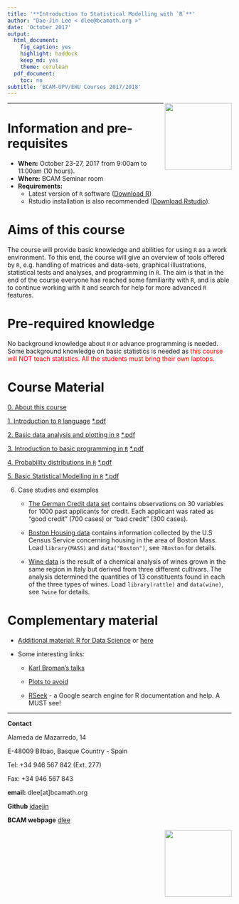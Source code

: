 ```yaml
---
title: '**Introduction to Statistical Modelling with `R`**'
author: "Dae-Jin Lee < dlee@bcamath.org >"
date: 'October 2017'
output:
  html_document:
    fig_caption: yes
    highlight: haddock
    keep_md: yes
    theme: cerulean
  pdf_document:
    toc: no
subtitle: 'BCAM-UPV/EHU Courses 2017/2018'
---
```

<img src="http://www.bcamath.org/public_images/logo_bcam.jpg" style="width: 150px;" align="right">

----------------------------

# Information and pre-requisites

* **When:** October 23-27, 2017 from 9:00am to 11:00am (10 hours). 
* **Where:** BCAM Seminar room
* **Requirements:**
    * Latest version of `R` software (<a href="https://www.r-project.org" target="_blank">Download R</a>)
    * Rstudio installation is also recommended (<a href="https://www.rstudio.com" target="_blank">Download Rstudio</a>).

<!---
```r
install.packages(c("MASS","DAAG","effects","ggplot2","gdata","foreign","Hmisc","xlsx","psych","graphics","gplots","calibrate","corrplot","RgoogleMaps","ggmap"))
```
--->

# Aims of this course

The course will provide basic knowledge and abilities for using `R` as a work environment. To this end, the course will give an overview of tools offered by `R`, e.g. handling of matrices and data-sets, graphical illustrations, statistical tests and analyses, and programming in `R`. The aim is that in the end of the course everyone has reached some familiarity with `R`, and is able to continue working with it and search for help for more advanced `R` features.

# Pre-required knowledge

No background knowledge about `R` or advance programming is needed. Some background knowledge on basic statistics is needed as <span style="color:red">this course will NOT teach statistics.</span>  <span style="color:red">All the students must bring their own laptops.</span>

<!--* **Download all material** [here](http://idaejin.github.io/bcam-courses/neiker-2016/material.zip)
-->


# Course Material

  [0. About this course](http://idaejin.github.io/bcam-courses/R/2017/Ch0.html)
  
  [1. Introduction to `R` language](http://idaejin.github.io/bcam-courses/R/2017/Ch1.html) [*.pdf](http://idaejin.github.io/bcam-courses/R/2017/Ch1.pdf)
  
  [2. Basic data analysis and plotting in `R`](http://idaejin.github.io/bcam-courses/R/2017/Ch2.html) [*.pdf](http://idaejin.github.io/bcam-courses/R/2017/Ch2.pdf)
   
  [3. Introduction to basic programming in `R`](http://idaejin.github.io/bcam-courses/R/2017/Ch3.html) [*.pdf](http://idaejin.github.io/bcam-courses/R/2017/Ch3.pdf)

  [4. Probability distributions in `R`](http://idaejin.github.io/bcam-courses/R/2017/Ch4.html) [*.pdf](http://idaejin.github.io/bcam-courses/R/2017/Ch4.pdf)
  
  [5. Basic Statistical Modelling in `R`](http://idaejin.github.io/bcam-courses/R/2017/Ch5.html) [*.pdf](http://idaejin.github.io/bcam-courses/R/2017/Ch5.pdf)
  
  6. Case studies and examples
      
       * [The German Credit data set](http://idaejin.github.io/bcam-courses/R/2017/GermanCreditData.R) contains observations on 30 variables for 1000 past applicants for credit. Each applicant was rated as “good credit” (700 cases) or “bad credit” (300 cases).
  
      * [Boston Housing data](http://www.cs.toronto.edu/~delve/data/boston/bostonDetail.html) contains information collected by the U.S Census Service concerning housing in the area of Boston Mass. Load `library(MASS)` and `data("Boston")`, see `?Boston` for details.
      
      * [Wine data](https://archive.ics.uci.edu/ml/datasets/wine) is the result of a chemical analysis of wines grown in the same region in Italy but derived from three different cultivars. The analysis determined the quantities of 13 constituents found in each of the three types of wines. Load `library(rattle)` and `data(wine)`, see `?wine` for details.

# Complementary material

  * [Additional material: R for Data Science](http://r4ds.had.co.nz/) or [here](http://courses.had.co.nz/)

  * Some interesting links:
  
      + [Karl Broman's talks](http://kbroman.org/pages/talks.html)
      
      + [Plots to avoid](http://genomicsclass.github.io/book/pages/plots_to_avoid.html)
      
      + [RSeek](http://rseek.org/) - a Google search engine for R documentation and help. A MUST see!
      

-----------------------------------------------------

**Contact**

Alameda de Mazarredo, 14

E-48009 Bilbao, Basque Country - Spain

Tel: +34 946 567 842 (Ext. 277)

Fax: +34 946 567 843

**email:** dlee[at]bcamath.org

**Github** [idaejin](https://github.com/idaejin/)

**BCAM webpage** [dlee](http://www.bcamath.org/en/people/dlee)

<img src="http://www.bcamath.org/public_images/logo_bcam.jpg" style="width: 150px;" align="right">


